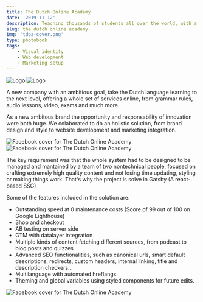 ```yaml
---
title: The Dutch Online Academy
date: '2019-11-12'
description: Teaching thousands of students all over the world, with a team of 2 focusing on quality content and nothing else.
slug: the dutch online academy
img: 'tdoa-cover.png'
type: photobook
tags:
    - Visual identity
    - Web development
    - Marketing setup
---
```



<Row>

![Logo][photo0]
![Logo][photo1]

</Row>

<TextBlock>

A new company with an ambitious goal, take the Dutch language learning to the next level, offering a whole set of services online, from grammar rules, audio lessons, video, exams and much more.

As a new ambitous brand the opportunity and responsability of innovation were both huge. We colaborated to do an holistic solution, from brand design and style to website development and marketing integration.

</TextBlock>

![Facebook cover for The Dutch Online Academy][photo2]
![Facebook cover for The Dutch Online Academy][photo3]

<TextBlock>

The key requirement was that the whole system had to be designed to be managed and mantained by a team of two nontechnical people, focused on crafting extremely high quality content and not losing time updating, styling or making things work. That's why the project is solve in Gatsby (A react-based SSG)

Some of the features included in the solution are:

- Outstanding speed at 0 maintenance costs (Score of 99 out of 100 on Google Lighthouse)
- Shop and checkout
- AB testing on server side
- GTM with datalayer integration
- Multiple kinds of content fetching different sources, from podcast to blog posts and quizzes
- Advanced SEO functionalities, such as canonical urls, smart default descriptions, redirects, custom headers, internal linking, title and description checkers...
- Multilanguage with automated hreflangs 
- Theming and global variables using styled components for future edits.

</TextBlock>

![Facebook cover for The Dutch Online Academy][photo4]

[photo0]: tdoa-cover.png 'Facebook Cover'
[photo2]: slide1.png 'Facebook Cover'
[photo1]: slide2.png 'Facebook Cover'
[photo3]: tdoa-orange-full.png 'Facebook Cover'
[photo4]: slide4.png 'Facebook Cover'
